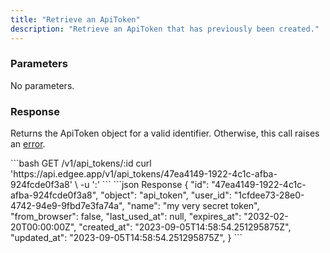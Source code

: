 ```yaml
---
title: "Retrieve an ApiToken"
description: "Retrieve an ApiToken that has previously been created."
---
```


### Parameters

No parameters.

### Response

Returns the ApiToken object for a valid identifier. Otherwise, this call raises an [error](../errors).


<RequestExample>
```bash GET /v1/api_tokens/:id
curl 'https://api.edgee.app/v1/api_tokens/47ea4149-1922-4c1c-afba-924fcde0f3a8' \
-u '<token>:'
```
</RequestExample>

<ResponseExample>
```json Response
{
  "id": "47ea4149-1922-4c1c-afba-924fcde0f3a8",
  "object": "api_token",
  "user_id": "1cfdee73-28e0-4742-94e9-9fbd7e3fa74a",
  "name": "my very secret token",
  "from_browser": false,
  "last_used_at": null,
  "expires_at": "2032-02-20T00:00:00Z",
  "created_at": "2023-09-05T14:58:54.251295875Z",
  "updated_at": "2023-09-05T14:58:54.251295875Z",
}
```
</ResponseExample>

<Snippet file="snippet-edgee-sdk.mdx" />

